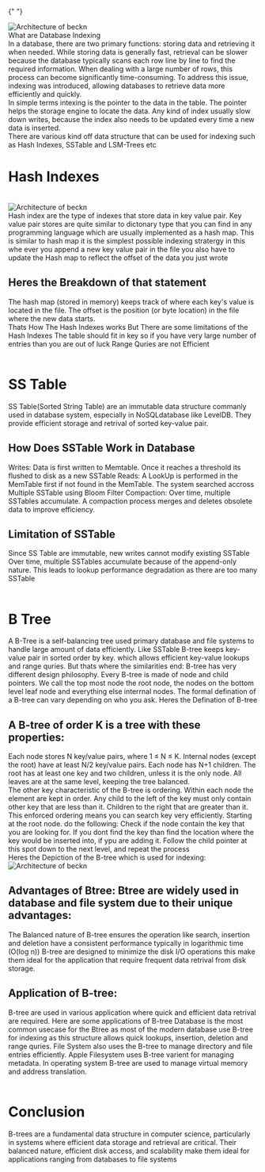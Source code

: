 {" "}

<Image
  src="https://res.cloudinary.com/dugadzwcv/image/upload/v1740920385/1_mi2OmU60IUqO7Td6x9MnrA_joqfnu.png"
  alt="Architecture of beckn"
  width={1200}
  height={630}
/>
<Br />
What are Database Indexing <Br />
In a database, there are two primary functions: storing data and retrieving it when
needed. While storing data is generally fast, retrieval can be slower because the
database typically scans each row line by line to find the required information.
When dealing with a large number of rows, this process can become significantly time-consuming.
To address this issue, indexing was introduced, allowing databases to retrieve data
more efficiently and quickly.
<Br />
In simple terms intexing is the pointer to the data in the table. The pointer helps
the storage engine to locate the data. Any kind of index usually slow down writes,
because the index also needs to be updated every time a new data is inserted.
<Br />
There are various kind off data structure that can be used for indexing such as Hash
Indexes, SSTable and LSM-Trees etc
<Br />
<H1>Hash Indexes</H1>
<Br />
<Image
  src="https://res.cloudinary.com/dugadzwcv/image/upload/v1741976551/Screenshot_from_2025-03-14_23-50-12_uqhgcc.png"
  alt="Architecture of beckn"
  width={1200}
  height={630}
/>
<Br />
Hash index are the type of indexes that store data in key value pair. Key value pair
stores are quite similar to dictonary type that you can find in any programming language
which are usually implemented as a hash map. This is similar to hash map it is the
simplest possible indexing stratergy in this whe ever you append a new key value
pair in the file you also have to update the Hash map to reflect the offset of the
data you just wrote
<Br />
<H2>Heres the Breakdown of that statement</H2>
<BulletIcon>
  The hash map (stored in memory) keeps track of where each key's value is
  located in the file.
</BulletIcon>
<BulletIcon>
  The offset is the position (or byte location) in the file where the new data
  starts.
</BulletIcon>
<Br />
Thats How The Hash Indexes works But There are some limitations of the Hash Indexes
<BulletIcon>
  The table should fit in key so if you have very large number of entries than
  you are out of luck
</BulletIcon>
<BulletIcon>Range Quries are not Efficient</BulletIcon>
<Br />
<Br />
<H1>SS Table</H1>
SS Table(Sorted String Table) are an immutable data structure commanly used in database
system, especially in NoSQLdatabase like LevelDB. They provide efficient storage
and retrival of sorted key-value pair.
<Br />
<H2>How Does SSTable Work in Database</H2>
<BulletIcon>
  Writes: Data is first written to Memtable. Once it reaches a threshold its
  flushed to disk as a new SSTable
</BulletIcon>
<BulletIcon>
  Reads: A LookUp is performed in the MemTable first if not found in the
  MemTable. The system searched accross Multiple SSTable using Bloom Filter
</BulletIcon>
<BulletIcon>
  Compaction: Over time, multiple SSTables accumulate. A compaction process
  merges and deletes obsolete data to improve efficiency.
</BulletIcon>
<H2>Limitation of SSTable</H2>
<BulletIcon>
  Since SS Table are immutable, new writes cannot modify existing SSTable
</BulletIcon>
<BulletIcon>
  Over time, multiple SSTables accumulate because of the append-only nature.
  This leads to lookup performance degradation as there are too many SSTable
</BulletIcon>
<Br />
<Br />
<H1>B Tree</H1>
A B-Tree is a self-balancing tree used primary database and file systems to handle
large amount of data efficiently. Like SSTable B-tree keeps key-value pair in sorted
order by key. which allows efficient key-value lookups and range quries. But thats
where the similarities end: B-tree has very different design philosophy. Every B-tree
is made of node and child pointers. We call the top most node the root node, the
nodes on the bottom level leaf node and everything else interrnal nodes. The formal
defination of a B-tree can vary depending on who you ask. Heres the Defination of
B-tree
<Br />
<H2>A B-tree of order K is a tree with these properties:</H2>
<BulletIcon>Each node stores N key/value pairs, where 1 ≤ N ≤ K.</BulletIcon>
<BulletIcon>
  Internal nodes (except the root) have at least N/2 key/value pairs.
</BulletIcon>
<BulletIcon>Each node has N+1 children.</BulletIcon>
<BulletIcon>
  The root has at least one key and two children, unless it is the only node.
</BulletIcon>
<BulletIcon>
  All leaves are at the same level, keeping the tree balanced.
</BulletIcon>
<Br />
The other key characteristic of the B-tree is ordering. Within each node the
element are kept in order. Any child to the left of the key must only contain
other key that are less than it. Children to the right that are greater than it.
This enforced ordering means you can search key very efficiently. Starting at
the root node. do the following:
<BulletIcon>
  Check if the node contain the key that you are looking for.
</BulletIcon>
<BulletIcon>
  If you dont find the key than find the location where the key would be
  inserted into, if ypu are adding it.
</BulletIcon>
<BulletIcon>
  Follow the child pointer at this spot down to the next level, and repeat the
  process
</BulletIcon>
<Br />
Heres the Depiction of the B-tree which is used for indexing:
<Br />
<Image
  src="https://res.cloudinary.com/dugadzwcv/image/upload/v1742107632/Screenshot_2025-03-16_121610_k0zhxp.png"
  alt="Architecture of beckn"
  width={1200}
  height={630}
/>
<Br />
<H2>
  Advantages of Btree: Btree are widely used in database and file system due to
  their unique advantages:
</H2>
<BulletIcon>
  The Balanced nature of B-tree ensures the operation like search, insertion and
  deletion have a consistent performance typically in logarithmic time (O(log
  n))
</BulletIcon>
<BulletIcon>
  B-tree are designed to minimize the disk I/O operations this make them ideal
  for the application that require frequent data retrival from disk storage.
</BulletIcon>
<Br />
<H2>Application of B-tree:</H2>
B-tree are used in various application where quick and efficient data retrival
are required. Here are some applications of B-tree
<BulletIcon>
  Database is the most common usecase for the Btree as most of the modern
  database use B-tree for indexing as this structure allows quick lookups,
  insertion, deletion and range quries.
</BulletIcon>
<BulletIcon>
  File System also uses the B-tree to manage directory and file entries
  efficiently. Apple Filesystem uses B-tree varient for managing metadata.
</BulletIcon>
<BulletIcon>
  In operating system B-tree are used to manage virtual memory and address
  translation.
</BulletIcon>
<Br />
<Br />
<H1>Conclusion</H1>
B-trees are a fundamental data structure in computer science, particularly in systems
where efficient data storage and retrieval are critical. Their balanced nature, efficient
disk access, and scalability make them ideal for applications ranging from databases
to file systems

